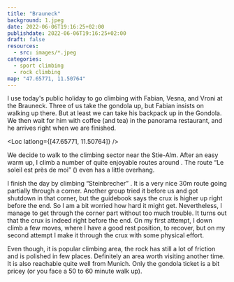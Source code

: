 ```yaml
---
title: "Brauneck"
background: 1.jpeg
date: 2022-06-06T19:16:25+02:00
publishdate: 2022-06-06T19:16:25+02:00
draft: false
resources:
  - src: images/*.jpeg
categories:
  - sport climbing
  - rock climbing
map: "47.65771, 11.50764"
---
```


I use today's public holiday to go climbing with Fabian, Vesna, and Vroni at the
Brauneck. Three of us take the gondola up, but Fabian insists on walking up
there. But at least we can take his backpack up in the Gondola. We then wait for
him with coffee (and tea) in the panorama restaurant, and he arrives right when
we are finished.

<Loc latlong={[47.65771, 11.50764]} />

We decide to walk to the climbing sector near the Stie-Alm. After an easy warm
up, I climb a number of quite enjoyable routes around <Grade system="UIAA"
value="6-" />. The route “Le soleil est près de moi” (<Grade system="UIAA"
value="6" />) even has a little overhang.

I finish the day by climbing “Steinbrecher” <Grade system="UIAA" value="7-" />.
It is a very nice 30m route going partially through a corner. Another group
tried it before us and got shutdown in that corner, but the guidebook says the
crux is higher up right before the end. So I am a bit worried how hard it might
get. Nevertheless, I manage to get through the corner part without too much
trouble. It turns out that the crux is indeed right before the end. On my first
attempt, I down climb a few moves, where I have a good rest position, to
recover, but on my second attempt I make it through the crux with some physical
effort.

<Rimg
  src="1.jpeg"
  caption="View from the Gamskopf (“chamois head”) with a chamois sculpture."
/>
<Gallery>
  <Rimg src="3.jpeg" caption="Frommage de Stie" />
  <Rimg src="4.jpeg" caption="Frommage de Stie" />
  <Rimg src="5.jpeg" caption="Le soleil est près de moi" />
</Gallery>
<Rimg src="2.jpeg" caption="View of the Stie-Alm from the climbing area." />
<Rimg
  src="6.jpeg"
  catpion="Stie-Alm with the climbing walls in the background."
/>

Even though, it is popular climbing area, the rock has still a lot of friction
and is polished in few places. Definitely an area worth visiting another
time. It is also reachable quite well from Munich. Only the gondola ticket is
a bit pricey (or you face a 50 to 60 minute walk up).

